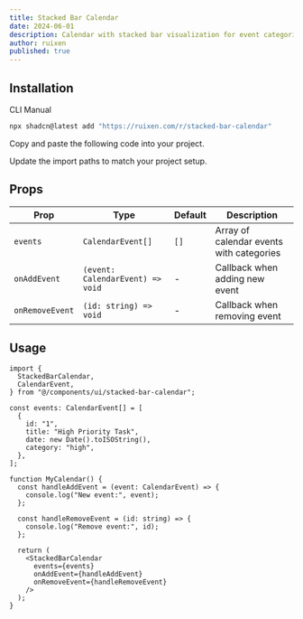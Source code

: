 ```yaml
---
title: Stacked Bar Calendar
date: 2024-06-01
description: Calendar with stacked bar visualization for event categories and filtering
author: ruixen
published: true
---
```


<ComponentPreview name="stacked-bar-calendar-demo" category="calendars" />

## Installation

<Tabs defaultValue="cli">

<TabsList>
  <TabsTrigger value="cli">CLI</TabsTrigger>
  <TabsTrigger value="manual">Manual</TabsTrigger>
</TabsList>
<TabsContent value="cli">

```bash
npx shadcn@latest add "https://ruixen.com/r/stacked-bar-calendar"
```

</TabsContent>

<TabsContent value="manual">

<Steps>

<Step>Copy and paste the following code into your project.</Step>

<ComponentSource name="stacked-bar-calendar" />

<Step>Update the import paths to match your project setup.</Step>

</Steps>

</TabsContent>

</Tabs>

## Props

| Prop            | Type                             | Default | Description                              |
| --------------- | -------------------------------- | ------- | ---------------------------------------- |
| `events`        | `CalendarEvent[]`                | `[]`    | Array of calendar events with categories |
| `onAddEvent`    | `(event: CalendarEvent) => void` | -       | Callback when adding new event           |
| `onRemoveEvent` | `(id: string) => void`           | -       | Callback when removing event             |

## Usage

```tsx
import {
  StackedBarCalendar,
  CalendarEvent,
} from "@/components/ui/stacked-bar-calendar";

const events: CalendarEvent[] = [
  {
    id: "1",
    title: "High Priority Task",
    date: new Date().toISOString(),
    category: "high",
  },
];

function MyCalendar() {
  const handleAddEvent = (event: CalendarEvent) => {
    console.log("New event:", event);
  };

  const handleRemoveEvent = (id: string) => {
    console.log("Remove event:", id);
  };

  return (
    <StackedBarCalendar
      events={events}
      onAddEvent={handleAddEvent}
      onRemoveEvent={handleRemoveEvent}
    />
  );
}
```
